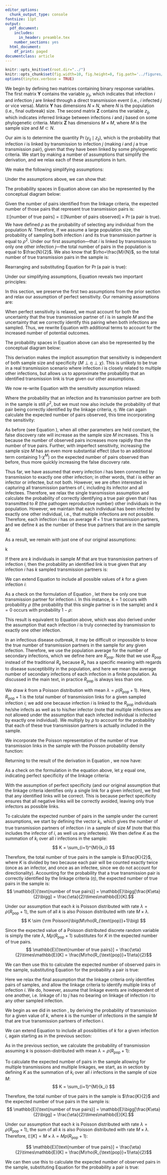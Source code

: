 ```yaml
---
editor_options:
  chunk_output_type: console
fontsize: 11pt
output:
  pdf_document:
    includes:
      in_header: preamble.tex
    number_sections: yes
  html_document:
    df_print: paged
documentclass: article
---
```


```r
knitr::opts_knit$set(root.dir="../")
knitr::opts_chunk$set(fig.width=10, fig.height=8, fig.path='../figures/fig_data', warning=FALSE, message=FALSE,cache=FALSE)
options(tinytex.verbose = TRUE)
```

\pagestyle{fancy}
\fancyhead{}
\renewcommand{\headrulewidth}{0pt}
\fancyfoot{}
\fancyfoot[R]{\thepage}

\begin{Large}
\textbf{Supplementary Text 1}\vspace{4px}
\newline
Deriving probability of transmission given linkage
\vspace{10px}
\end{Large}

We begin by defining two matrices containing binary response variables. The first matrix $\mathbf Y$ contains the variable $y_{ij}$, which indicates that infection $i$ and infection $j$ are linked through a direct transmission event (i.e., $i$ infected $j$ or vice versa). Matrix $\mathbf{Y}$ has dimensions $N \times N$, where $N$ is the population (i.e., final outbreak) size. The second matrix $\mathbf{Z}$ contains the variable $z_{ij}$, which indicates inferred linkage between infections $i$ and $j$ based on some phylogenetic criteria. Matrix $\mathbf{Z}$ has dimensions $M \times M$, where $M$ is the sample size and $M \subset N$.

Our aim is to determine the quantity $\Pr (y_{ij} \mid z_{ij})$, which is the probability that infection $i$ is linked by transmission to infection $j$ (making $i$ and $j$ a true transmission pair), given that they have been linked by some phylogenetic criteria. We start by making a number of assumptions that simplify the derivation, and we relax each of these assumptions in turn.

\appendix

<!-- APPENDIX A: THE SIMPLEST CASE -->

\section{The simplest case}
\label{section:simple}

\subsection{Assumptions}

We make the following simplifying assumptions:
\begin{itemize}
    \item[1.] Each infection $i$ is linked by transmission to only one other infection $j$ in the population (N).
    \item[2.] Each infection $i$ is linked by the linkage criteria to only one other infection $j$ in the sampled population (M).
    \item[3.] The sensitivity of the linkage criteria is equal to 1 when both the infector and infectee have been sampled. If infection $i$ is truly linked by transmission to infection $j$ and both infections are found in sample $M$, then $y_{ij} = 1$ by definition. Under this assumption of perfect sensitivity, $z_{ij} = 1$ as well.
\end{itemize}

\subsection{Derivation of the probability of transmission given linkage}

Under the assumptions above, we can show that:

\begin{align*} \label{eq:simple_pr}
    \Pr(\y \mid \z) &= \frac{\Pr(\y, \z)}{\Pr(\z)} = \frac{\Pr(\y, \z)}{\Pr(\y, \z) + \Pr(\neg\y, \z)}\\[10pt]
    \intertext{However, we must also account for the uncertainty of sampling the true transmission partner of $i$ (the infection directly linked to $i$ by transmission, i.e., either its infector or infectee). We define define $S_i$ as the probability that the true transmission partner of $i$ has been sampled from the population $N$ and apply the law of total probability accordingly:}
    &= \frac{
    \cancelto{1}{\Pr(\y, \z\mid S_i)}\Pr(S_i) + \cancelto{0}{\Pr(\y, \z\mid \neg S_i)}\Pr(\neg S_i)
    }{
    \begin{bmatrix}
    \cancelto{1}{\Pr(\y, \z\mid S_i)}\Pr(S_i) + \cancelto{0}{\Pr(\y, \z\mid \neg S_i)}\Pr(\neg S_i) \  + \\
    \cancelto{0}{\Pr(\neg\y, \z\mid S_i)}\Pr(S_i) + \Pr(\neg\y, \z\mid \neg S_i)\Pr(\neg S_i)
    \end{bmatrix}
    }\\[10pt]
    &= \frac{\Pr(S_i)}{\Pr(S_i) + \Pr(\neg\y, \z\mid \neg S_i)\Pr(\neg S_i)}\\[10pt]
    \intertext{We know that $\Pr(S_i)$ is equal to the sampling fraction \big($\frac{M}{N}$\big),
    which we define as $\rho$:}
    &= \frac{\rho}{\rho + \Pr(\neg\y, \z\mid \neg S_i)(1-\rho)}\\[10pt]
    \intertext{The term $\Pr(\neg\y, \z\mid \neg S_i)$ is the probability that $i$ is linked to $j$ 
    when infection $i$ is not the true transmission partner of $j$, given that the true partner of $i$ is not in the sample $M$. Given our assumption that each infection is linked to exactly one other infection by the phylogenetic criteria, the probability of this (incorrect) link between infections $i$ and $j$ is equal the probability that the remaining $M-1$ other possible (incorrect) links do not occur, which can be written as $(1-\chi^{M-1})$, where $\chi$ is the specificity of the linkage criteria:}
    &= \frac{\rho}{\rho + (1-\chi^{M-1})(1-\rho)}\\[10pt]
    \intertext{\textbf{Therefore, the probability of transmission given linkage assuming perfect sensitivity, 
    single transmission, and single linkage is:}}
    \Pr(\y \mid \z) &= \frac{\rho}{\rho + (1-\chi^{M-1})(1-\rho)}
    \stepcounter{equation}\tag{\theequation}\\[10pt]
\end{align*}

The probability spaces in Equation \ref{eq:simple_pr} above can also be represented by the conceptual diagram below:

\begin{center}
\includegraphics[width=\textwidth]{../figures/TextS1_Fig1.png}
\end{center}

\subsection{Calculating the expected number of pairs in the sample}
Given the number of pairs identified from the linkage criteria, the expected number of those pairs that represent true transmission pairs is:
$$
\mathbb{E}[\text{number of true pairs}] = 
\mathbb{E}[\text{Number of pairs observed}] \times \Pr(\text{a pair is true}).
$$
We have defined $\rho$ as the probability of selecting any individual from the population $N$. Therefore, if we assume a large population size, the probability of sampling both infection $i$ and its true transmission partner is equal to $\rho^2$. Under our first assumption---that $i$ is linked by transmission to only one other infection $j$---the total number of pairs in the population is equal to $\frac{N}{2}$. We also know that $\rho=\frac{M}{N}$, so the total number of true transmission pairs in the sample is:

\begin{equation}
    \mathbb{E}[\text{number of true pairs}] = \rho ^2 \times \frac{N}{2} = \rho ^2 \times \frac{1}{2}\frac{M}{\rho} = \frac{M}{2}\rho
    \label{eq:simple_truepairs}
\end{equation}

Rearranging and substituting Equation \ref{eq:simple_pr} for $\Pr(\text{a pair is true})$:

\begin{align*}\label{eq:simple_obspairs}
    \mathbb{E}[\text{number of pairs observed}] 
    &= \frac{\mathbb{E}[\text{number of true pairs}]}{\Pr(\text{a pair is true})}\\[10pt]
    &= \frac{\frac{M}{2} \rho}{\rho/\big[\rho + (1-\chi^{M-1})(1-\rho)\big]}\\[10pt]
    &= \frac{M}{2} \big[\rho + (1-\chi^{M-1})(1-\rho)\big]
    \intertext{\textbf{Therefore, the expected number of pairs observed assuming perfect sensitivity, 
    single linkage, and single transmission is:}}
    \mathbb{E}[\text{number of pairs observed}] 
    &= \frac{M}{2} \big[\rho + (1-\chi^{M-1})(1-\rho)\big]
    \stepcounter{equation}\tag{\theequation}\\
\end{align*}

Under our simplifying assumptions, Equation \ref{eq:simple_obspairs} reveals two important principles:

\begin{itemize}
\item[1.] The quantity $\mathbb{E}[\text{number of pairs observed}]$ increases more rapidly than $\mathbb{E}[\text{number of true pairs}]$ as $M$ increases. Therefore, the false discovery rate increases as $M$ increases, all else being equal.
\item[2.] Both $\mathbb{E}[\text{number of pairs observed}]$ and $\Pr (y_{ij} \mid z_{ij})$ are highly dependent on the value of $\chi$, the specificity of the linkage criteria.
\end{itemize}

\newpage

<!-- APPENDIX B: RELAXING PERFECT SENSITIVITY -->

\section{Relaxing perfect sensitivity}

\subsection{Assumptions}

In this section, we preserve the first two assumptions from the prior section and relax our assumption of perfect sensitivity. Our remaining assumptions are:

\begin{itemize}
    \item[1.] Each infection $i$ is linked by transmission to only one other infection $j$ in the population (N).
    \item[2.] Each infection $i$ is linked by the linkage criteria to only one other infection $j$ in the sampled population (M).
\end{itemize}

\subsection{Derivation of the probability of transmission given linkage}

When perfect sensitivity is relaxed, we must account for both the uncertainty that the true transmission partner of $i$ is in sample $M$ and the uncertainty that we correctly identify this pairing when both infections are sampled. Thus, we rewrite Equation \ref{eq:simple_pr} with additional terms to account for the increased number of potential outcomes.

\begin{align*} \label{eq:singletrans_singlelink_pr}
    \Pr(\y \mid \z) &= \frac{\Pr(\y, \z)}{\Pr(\z)} = \frac{\Pr(\y, \z)}{\Pr(\y, \z) + \Pr(\neg\y, \z)}\\[10pt]
    &= \frac{
    \Pr(\y, \z\mid S_i)\Pr(S_i) + \cancelto{0}{\Pr(\y, \z\mid \neg S_i)}\Pr(\neg S_i)
    }{
    \begin{bmatrix}
    \Pr(\y, \z\mid S_i)\Pr(S_i) + \cancelto{0}{\Pr(\y, \z\mid \neg S_i)}\Pr(\neg S_i) \  + \\
    \Pr(\neg\y, \z\mid S_i)\Pr(S_i) + \Pr(\neg\y, \z\mid \neg S_i)\Pr(\neg S_i)
    \end{bmatrix}
    }\\[10pt]
    &= \frac{
    \Pr(\y, \z\mid S_i)\Pr(S_i)
    }{
    \Pr(\y, \z\mid S_i)\Pr(S_i) + \Pr(\neg\y, \z\mid S_i)\Pr(S_i) + \Pr(\neg\y, \z\mid \neg S_i)\Pr(\neg S_i)
    }\\[10pt]
    \intertext{The specificity of the linkage criteria (defined here as $\eta$) is the probability 
    that a link is correctly identified between infection $i$ and its true transmission partner when both are
    in the sample, or $\Pr(\y, \z\mid S_i)$. Substituting this and the previously-defined $\Pr(S_i)=\rho$, we 
    get:}
    &= \frac{
    \eta\rho
    }{
    \eta\rho + \Pr(\neg\y, \z\mid S_i)\rho + \Pr(\neg\y, \z\mid \neg S_i)(1-\rho).
    }\\[10pt]
    \intertext{We know that $\Pr(\neg\y, \z\mid S_i)$ is the probability that the true partner of infection $i$ is in the sample $M$, but that $i$ is incorrectly linked to $j$, an infection that is not its true transmission partner. This is expressed as the probability of $i$ not being linked to its true (sampled) transmission partner ($1-\eta$) or any of the $M-2$ other sampled infections ($1-\chi^{M-2}$). In this derivation, we again assume that each infection is linked to exactly one other, so avoiding linkage with all other sampled infections implies that $i$ is linked to the remaining infection $j$ (in this case, not its true transmission partner). If the true partner of $i$ is not in the sample \big($\Pr(\neg\y, \z\mid \neg S_i)$\big), the probability of linking $i$ to one other sampled infection that is not its true partner is simply $1-\chi^{M-1}$, as previously defined.}
    \intertext{\textbf{Therefore, the probability of transmission given linkage 
    assuming single transmission and single linkage is:}}
    \Pr(\y \mid \z) &= \frac{
    \eta\rho
    }{
    \eta\rho + (1-\chi^{M-2})(1-\eta)\rho + (1-\chi^{M-1})(1-\rho)
    }
    \stepcounter{equation}\tag{\theequation}\\[10pt]
\end{align*}
The probability spaces in Equation \ref{eq:singletrans_singlelink_pr} above can also be represented by the conceptual diagram below:

\begin{center}
\includegraphics[width=\textwidth]{../figures/Fig1.png}
\end{center}

This derivation makes the implicit assumption that sensitivity is independent of both sample size and specificity ($M \perp \eta \perp \chi$). This is unlikely to be true in a real transmission scenario where infection $i$ is closely related to multiple other infections, but allows us to approximate the probability that an identified transmission link is true given our other assumptions.

\subsection{Calculating the expected number of pairs in the sample}
We now re-write Equation \ref{eq:simple_truepairs} with the sensitivity assumption relaxed:

\begin{equation}
    \mathbb{E}[\text{number of true pairs}] = \eta\rho ^2 \times \frac{N}{2} 
    = \eta\rho ^2 \times \frac{1}{2}\frac{M}{\rho} = \frac{M}{2}\eta\rho
\end{equation}

Where the probability that an infection and its transmission partner are both in the sample is still $\rho^2$, but we must now also include the probability of that pair being correctly identified by the linkage criteria, $\eta$. We can again calculate the expected number of pairs observed, this time incorporating the sensitivity:

\begin{align*}\label{eq:singletrans_singlelink_obspairs}
    \mathbb{E}[\text{number of pairs observed}] 
    &= \frac{\mathbb{E}[\text{number of true pairs}]}{\Pr(\text{a pair is true})}\\[10pt]
    &= \frac{\frac{M}{2} \eta\rho}{\eta\rho/\big[\eta\rho +
    \rho(1-\eta)(1-\chi^{M-2}) + (1-\rho)(1-\chi ^{M-1})\big]}\\[10pt]
    &= \frac{M}{2} \big[\eta\rho + \rho(1-\eta)(1-\chi^{M-2}) + (1-\rho)(1-\chi ^{M-1})\big]\\[15pt]
    \intertext{\textbf{Therefore, the expected number of pairs observed, 
    assuming single linkage and single transmission is:}}
    \mathbb{E}[\text{number of pairs observed}] 
    &= \frac{M}{2} \big[\eta\rho + \rho(1-\eta)(1-\chi^{M-2}) + (1-\rho)(1-\chi ^{M-1})\big]
    \stepcounter{equation}\tag{\theequation}
\end{align*}

As before (see Equation \ref{eq:simple_obspairs}), when all other parameters are held constant, the false discovery rate will increase as the sample size $M$ increases. This is because the number of observed pairs increases more rapidly than the number of true pairs. Further, with imperfect sensitivity, increasing the sample size $M$ has an even more substantial effect (due to an additional term containing 1-$\chi^M$) on the expected number of pairs observed than before, thus more quickly increasing the false discovery rate.

\newpage

<!-- APPENDIX C: RELAXING SINGLE TRANSMISSION -->

\section{Relaxing the assumption of single transmission pairs}

\subsection{Assumptions}

Thus far, we have assumed that every infection $i$ has been connected by transmission to exactly one other infection; in other words, that $i$ is either an infector or infectee, but not both. However, we are often interested in capturing all transmission partners of $i$, including its infector and all infectees. Therefore, we relax the single transmission assumption and calculate the probability of correctly identifying a true pair given that $i$ has transmitted to $R$ (the pathogen reproductive number) other individuals in the population. However, we maintain that each individual has been infected by exactly one other individual, i.e., that multiple infections are not possible. Therefore, each infection $i$ has on average $R+1$ true transmission partners, and we define $k$ as the number of these true partners that are in the sample $M$.

As a result, we remain with just one of our original assumptions:

\begin{itemize}
    \item[1.] Each infection $i$ is linked by the linkage criteria to only one other infection $j$ 
    in the sampled population (M).
\end{itemize}

\subsection{Derivation of the probability of transmission given linkage}
\label{subsec:singlelink}

\textit{Derivation for a given value of} k

If there are $k$ individuals in sample $M$ that are true transmission partners of infection $i$, then the probability an identified link is true given that any infection $i$ has $k$ sampled transmission partners is:

\begin{align*} \label{eq:singlelink_pr_k}
    \Pr(\y \mid \z, k) &= \frac{\Pr(\y, \z, k)}{\Pr(\z, k)}\\[10pt]
    &= \frac{\Pr(\y, \z, k)}{\Pr(\y, \z, k) + \Pr(\neg\y, \z, k)}\\[10pt]
    &= \frac{\Pr(\y, \z \mid k)\Pr(k)}{\Pr(\y, \z \mid k)\Pr(k) + \Pr(\neg\y, \z \mid k)\Pr(k)}\\[10pt]
    &= \frac{\Pr(\y, \z \mid k)}{\Pr(\y, \z \mid k) + \Pr(\neg\y, \z \mid k)}\\[10pt]
    \intertext{We can show that the probability that infection $i$ is not linked (by the linkage citeria) to 
    any of its $k$ true partners is $(1-\eta)^k$, so the probability that infection $i$ is linked to at least
    one of its $k$ true partners in the sample is $1-(1-\eta)^k$. Because we still assume that the linkage
    criteria will identify exactly one link for each infection $i$, this is equivalent to the 
    probability $\Pr(\y, \z \mid k)$:}
    &= \frac{[1-(1-\eta)^k]}{[1-(1-\eta)^k]+\Pr(\neg\y, \z \mid k)}\\[10pt]
    \intertext{Similarly, the probability that infection $i$ is incorrectly linked to another infection
    is the probability it is not linked to any of its true partners ($(1-\eta)^k$) times the
    probability of not linking to any of the other sampled infections ($1-\chi^{M-1-k}$).}
    \intertext{\textbf{Therefore, the probability of transmission given linkage, assuming $k$ sampled partners 
    and single linkage is:}}
    \Pr(\y \mid \z,k) &= \frac{[1-(1-\eta)^k]}{[1-(1-\eta)^k]+(1-\eta)^k(1-\chi^{M-1-k})}
    \stepcounter{equation}\tag{\theequation}\\[10pt]
\end{align*}

\textit{Derivation for all possible values of $k$}

We can extend Equation \ref{eq:singlelink_pr_k} to include all possible values of $k$ for a given infection $i$:

\begin{equation} 
    \begin{aligned}\label{eq:singlelink_pr_sum}
    \Pr(y_{ij} \mid z_{ij}) &= \sum_{k=0}^{\infty} \Pr(y_{ij} \mid z_{ij}, k)\Pr(k \mid z_{ij})\\[10pt]
    &= \sum_{k=0}^{\infty} \Pr(y_{ij} \mid z_{ij},k)\frac{\Pr(z_{ij} \mid k)\Pr(k)}{\Pr(z_{ij})}\\[10pt]
    &= \frac{1}{\Pr(z_{ij})}\sum_{k=0}^{\infty} \Pr(y_{ij} \mid z_{ij},k)\Pr(z_{ij} \mid k)\Pr(k)\\[10pt]
    &= \frac{1}{\Pr(z_{ij})}\sum_{k=0}^{\infty} \Pr(y_{ij}, z_{ij} \mid k)\Pr(k)\\[10pt]
    &= \frac{1}{\sum_{k=0}^{\infty}\Pr(z_{ij} \mid k)\Pr(k)}\sum_{k=0}^{\infty} 
    \Pr(y_{ij}, z_{ij} \mid k)\Pr(k)\\[10pt]
    &= \frac{1}{\sum_{k=0}^{\infty}[\Pr(y_{ij}, z_{ij} \mid k) + 
    \Pr(\neg y_{ij}, z_{ij} \mid k)]\Pr(k)}\sum_{k=0}^{\infty} \Pr(y_{ij}, z_{ij} \mid k)\Pr(k)\\[10pt]
    &= \frac{\sum_{k=0}^{\infty} \Pr(k)\Pr(y_{ij}, z_{ij} \mid k)}
    {\sum_{k=0}^{\infty}\Pr(k)[\Pr(y_{ij}, z_{ij} \mid k) + \Pr(\neg y_{ij}, z_{ij} \mid k)]}\\[10pt]
    &= \frac{\sum_{k=0}^{\infty} \Pr(k)(1-(1-\eta)^k)}{\sum_{k=0}^{\infty}\Pr(k)[(1-(1-\eta)^k) +
    (1-\eta)^k(1-\chi^{M-1-k})]}\\
    \end{aligned}
\end{equation}

As a check on the formulation of Equation \ref{eq:singlelink_pr_sum}, let there be only one true transmission partner for infection $i$. In this instance, $k=1$ occurs with probability $\rho$ (the probability that this single partner is in the sample) and $k=0$ occurs with probability $1-\rho$:

\begin{equation}
    \begin{aligned}
    \Pr(y_{ij} \mid z_{ij}) &=
    \frac{
    \sum_{k=0}^{1} \Pr(k)(1-(1-\eta)^k)
    }{
    \sum_{k=0}^{1}\Pr(k)[(1-(1-\eta)^k) + (1-\eta)^k(1-\chi^{M-1-k})]
    }\\[10pt]
    &= \frac{
    [(1-\rho)\cancelto{0}{(1-(1-\eta)^0)}+\rho(1-(1-\eta)^1]
    }{
    \begin{bmatrix}
    (1-\rho)[\cancelto{0}{(1-(1-\eta)^0)} + \cancelto{1}{(1-\eta)^0}(1-\chi^{M-1-0})] \ + \\
    \rho[(1-(1-\eta)^1) + (1-\eta)^1(1-\chi^{M-1-1})]
    \end{bmatrix}
    }\\[10pt]
    &= \frac{\eta\rho}{
    (1-\rho)(1-\chi^{M-1}) +
    \eta\rho + \rho(1-\eta)(1-\chi^{M-2})
    }\\
    \end{aligned}
\end{equation}

This result is equivalent to Equation \ref{eq:singletrans_singlelink_pr} above, which was also derived under the assumption that each infection $i$ is truly connected by transmission to exactly one other infection.

\textbf{Therefore, we can conclude that the probability of transmission given linkage, 
assuming single linkage and for all possible values of $k$ transmission links in the sample, is:}

\begin{equation}
 \Pr(y_{ij} \mid z_{ij}) = \frac{\sum_{k=0}^{\infty} \Pr(k)(1-(1-\eta)^k)}
 {\sum_{k=0}^{\infty}\Pr(k)[(1-(1-\eta)^k) + (1-\eta)^k(1-\chi^{M-1-k})]}
\end{equation}

\textit{Derivation if $k$ is poisson-distributed}

In an infectious disease outbreak, it may be difficult or impossible to know the true number of transmission partners in the sample for any given infection. Therefore, we use the population average for the number of secondary infections, which we define here are $R_{\text{pop}}$. Note that we use $R_{\text{pop}}$ instead of the traditional $R_e$ because $R_e$ has a specific meaning with regards to disease susceptibility in the population, and here we mean the average number of secondary infections of each infection in a finite population. As discussed in the main text, in practice $R_{\text{pop}}$ is always less than one.

We draw $k$ from a Poisson distribution with mean $\lambda = \rho(R_{\text{pop}} + 1)$. Here, $R_{\text{pop}}+1$ is the total number of transmission links for a given sampled infection $i$; we add one because infection $i$ is linked to the $R_{\text{pop}}$ individuals he/she infects as well as to his/her infector (note that multiple infections are not allowed under the assumption that each infected individual is infected by exactly one individual). We multiply by $\rho$ to account for the probability that each of these true transmission partners is actually included in the sample.

We incorporate the Poisson representation of the number of true transmission links in the sample with the Poisson probability density function:

\begin{equation}
\Pr(k \mid \lambda) = \lambda^k e^{-\lambda} \frac{1}{k!}.
\end{equation}

Returning to the result of the derivation in Equation \ref{eq:singlelink_pr_sum}, we now have:
\begin{align*}
    &\Pr(y_{ij} \mid z_{ij}) =\\[10pt]
    &= 
    \frac{\sum_{k=0}^{\infty} \Pr(k \mid \lambda)(1-(1-\eta)^k)
    }{
    \sum_{k=0}^{\infty}\Pr(k \mid \lambda)[(1-(1-\eta)^k) + (1-\eta)^k(1-\chi^{M-1-k})]
    }\\[10pt]
    &=
    \frac{
    \sum_{k=0}^{\infty} \lambda^k e^{-\lambda} \frac{1}{k!} (1-(1-\eta)^k)
    }{
    \sum_{k=0}^{\infty} \lambda^k e^{-\lambda} \frac{1}{k!}[(1-(1-\eta)^k) + (1-\eta)^k(1-\chi^{M-1-k})]
    }\\[10pt]
    &=
    \frac{
    \sum_{k=0}^{\infty} \Big[ \lambda^k e^{-\lambda} \frac{1}{k!} \Big] - 
    \sum_{k=0}^{\infty} \Big[\lambda^k e^{-\lambda} \frac{1}{k!} (1-\eta)^k \Big]
    }{
    \sum_{k=0}^{\infty} \Big[ \lambda^k e^{-\lambda} \frac{1}{k!} \Big] - 
    \sum_{k=0}^{\infty} \Big[\lambda^k e^{-\lambda} \frac{1}{k!} (1-\eta)^k \Big] + 
    \sum_{k=0}^{\infty} \Big[\lambda^k e^{-\lambda} \frac{1}{k!} (1-\eta)^k (1-\chi^{M-1-k}) \Big]
    }\\
    \intertext{we know that $\Big[ \lambda^k e^{-\lambda} \frac{1}{k!} \Big]$ is the 
    probability density function of a Poisson distribution with mean $\lambda$, 
    therefore the sum of this expression over all values of $k$ is, by definition, equal to one.}
    &=
    \frac{
    1 - \sum_{k=0}^{\infty} \Big[\lambda^k e^{-\lambda} \frac{1}{k!} (1-\eta)^k \Big]
    }{
    1 - \sum_{k=0}^{\infty} \Big[\lambda^k e^{-\lambda} \frac{1}{k!} (1-\eta)^k \Big] + 
    \sum_{k=0}^{\infty} \Big[\lambda^k e^{-\lambda} \frac{1}{k!} (1-\eta)^k (1-\chi^{M-1-k}) \Big]
    }\\[10pt]
    &=
    \frac{
    1 - \sum_{k=0}^{\infty} \Big[\lambda^k e^{-\lambda} \frac{1}{k!} (1-\eta)^k \Big]
    }{
    1 - \sum_{k=0}^{\infty} \Big[\lambda^k e^{-\lambda} \frac{1}{k!} (1-\eta)^k \Big] + 
    \sum_{k=0}^{\infty} \Big[\lambda^k e^{-\lambda} \frac{1}{k!} (1-\eta)^k \Big] - 
    \sum_{k=0}^{\infty} \Big[\lambda^k e^{-\lambda} \frac{1}{k!} (1-\eta)^k (\chi^{M-1-k}) \Big]
    }\\[10pt]
    &=
    \frac{
    1 - \sum_{k=0}^{\infty} \Big[\lambda^k e^{-\lambda} \frac{1}{k!} (1-\eta)^k \Big]
    }{
    1 - \sum_{k=0}^{\infty} \Big[\lambda^k e^{-\lambda} \frac{1}{k!} (1-\eta)^k (\chi^{M-1-k}) \Big]
    }\\[10pt]
    \intertext{we now move terms not dependent on $k$ out of the summation:}
    &=
    \frac{
    1 - e^{-\lambda} \sum_{k=0}^{\infty} \Big[\lambda^k \frac{1}{k!} (1-\eta)^k \Big]
    }{
    1 - e^{-\lambda}\chi^{M-1}\sum_{k=0}^{\infty} \Big[\lambda^k \frac{1}{k!} (1-\eta)^k \chi^{-k} \Big]
    }\\[10pt]
    \intertext{and combine terms raised to exponent $k$:}
    &=
    \frac{
    1 - e^{-\lambda}\sum_{k=0}^{\infty} \Big[(\lambda(1-\eta))^k  \frac{1}{k!} \Big]
    }{
    1 - e^{-\lambda}\chi^{M-1}\sum_{k=0}^{\infty} \Big[\Big(\frac{\lambda (1-\eta)}{\chi}\Big)^k \frac{1}{k!} \Big]
    }\\[10pt]
    \intertext{We now multiply the summation in the numerator by one, using terms such that
    we arrive at a new specification of the Poisson probability density function,
    this time with the rate parameter redefined as $\lambda(1-\eta)$:}
    &=
    \frac{
    1 - e^{-\lambda}\sum_{k=0}^{\infty} \Big[(\lambda(1-\eta))^k \frac{1}{k!} 
    \Big(\frac{e^{-\lambda(1-\eta)}}{e^{-\lambda(1-\eta)}}\Big) \Big]
    }{
    1 - e^{-\lambda}\chi^{M-1}\sum_{k=0}^{\infty} \Big[\Big(\frac{\lambda (1-\eta)}{\chi}\Big)^k \frac{1}{k!} \Big]
    }\\[10pt]
    &=
    \frac{
    1 - \frac{e^{-\lambda}}{e^{-\lambda(1-\eta)}}\sum_{k=0}^{\infty} 
    \Big[(\lambda(1-\eta))^k \Big(e^{-\lambda(1-\eta)}\Big) \frac{1}{k!} \Big]
    }{
    1 - e^{-\lambda}\chi^{M-1}\sum_{k=0}^{\infty} \Big[\Big(\frac{\lambda (1-\eta)}{\chi}\Big)^k \frac{1}{k!} \Big]
    }\\[10pt]
    \intertext{We now repeat this process in the denominator, but with a rate parameter of $\lambda(1-\eta)/\chi$:}
    &=
    \frac{
    1 - \frac{e^{-\lambda}}{e^{-\lambda(1-\eta)}}\sum_{k=0}^{\infty} \Big[(\lambda(1-\eta))^k
    \Big(e^{-\lambda(1-\eta)}\Big) \frac{1}{k!} \Big]
    }{
    1 - e^{-\lambda}\chi^{M-1}\sum_{k=0}^{\infty} \Big[\Big(\frac{\lambda (1-\eta)}{\chi}\Big)^k \frac{1}{k!}
    \Big(\frac{e^{-\lambda(1-\eta)/\chi}}{e^{-\lambda(1-\eta)/\chi}}\Big) \Big]
    }\\[10pt]
    &=
    \frac{
    1 - \frac{e^{-\lambda}}{e^{-\lambda(1-\eta)}}\sum_{k=0}^{\infty} \Big[(\lambda(1-\eta))^k
    \Big(e^{-\lambda(1-\eta)}\Big) \frac{1}{k!} \Big]
    }{
    1 - \frac{e^{-\lambda}\chi^{M-1}}{e^{-\lambda(1-\eta)/\chi}} \sum_{k=0}^{\infty} 
    \Big[\Big(\frac{\lambda (1-\eta)}{\chi}\Big)^k \Big(e^{-\lambda(1-\eta)/\chi} \Big) \frac{1}{k!} \Big]
    }\\[10pt]
    &=
    \frac{
    1 - \frac{e^{-\lambda}}{e^{-\lambda(1-\eta)}}
    }{
    1 - \frac{e^{-\lambda}\chi^{M-1}}{e^{-\lambda(1-\eta)/\chi}}
    }\\[10pt]
    &=
    \frac{
    1 - e^{-\lambda+\lambda-\lambda\eta}
    }{
    1 - (\chi^{M-1}) e^{-\lambda+\frac{\lambda}{\chi}-\frac{\lambda\eta}{\chi}}
    }\\[10pt]
    &=
    \frac{
    1 - e^{-\lambda\eta}
    }{
    1 - (\chi^{M-1}) e^{\lambda(\frac{1-\eta}{\chi}-1)}
    }\\[10pt]
    \intertext{Finally, we rewrite $\lambda$ in terms of the sampling fraction ($\rho$) 
    and $R_{\text{pop}}$ as defined above, where $\lambda = \rho(R_{\text{pop}}+1)$:}
    &=
    \frac{
    1 - e^{-\rho(R_{\text{pop}}+1)\eta}
    }{
    1 - (\chi^{M-1}) e^{\rho(R_{\text{pop}}+1)(\frac{1-\eta}{\chi}-1)}
    }\\[10pt]%\stepcounter{equation}\tag{\theequation}\label{eq:pois_k}
\end{align*}

As a check on the formulation in the equation above, let $\chi$ equal one, indicating perfect specificity of the linkage criteria:

\begin{equation}
    \Pr(y_{ij} \mid z_{ij})
    = \frac{
    1 - e^{-\rho(R_{\text{pop}}+1)\eta}
    }{
    1 - (\chi^{M-1}) e^{\rho(R_{\text{pop}}+1)(\frac{1-\eta}{1}-1)}
    }
    = \frac{
    1 - e^{-\rho(R_{\text{pop}}+1)\eta}
    }{
    1 - e^{-\rho(R_{\text{pop}}+1)\eta}
    }
    = 1
\end{equation}

With the assumption of perfect specificity (and our original assumption that the linkage criteria identifies only a single link for a given infection), we find that any identified links will be correct. This is because perfect specificity ensures that all negative links will be correctly avoided, leaving only true infectors as possible links.

\textbf{Therefore, we can conclude that the probability of transmission given linkage, 
assuming single linkage and assuming $k$ is poisson-distributed, is:}

\begin{equation}\label{eq:singlelink_pois_k}
 \Pr(y_{ij} \mid z_{ij}) = \frac{
    1 - e^{-\rho(R_{\text{pop}}+1)\eta}
    }{
    1 - (\chi^{M-1}) e^{\rho(R_{\text{pop}}+1)(\frac{1-\eta}{\chi}-1)}
    }
\end{equation}

\subsection{Calculating the expected number of pairs in the sample}
\label{subsec:singlelink_pairs}

To calculate the expected number of pairs in the sample under the current assumptions, we start by defining the vector $k_i$, which gives the number of true transmission partners of infection $i$ in a sample of size $M$ (note that this includes the infector of $i$, as well us any infectees). We then define $K$ as the summation of $k_i$ over all $i$ infections in the sample:
$$ K = \sum_{i=1}^{M}{k_i} $$

Therefore, the total number of true pairs in the sample is $\frac{K}{2}$, where $K$ is divided by two because each pair will be counted exactly twice (once as an infector, and once as an infectee, since we do not account for directionality). Accounting for the probability that a true transmission pair is correctly identified by the linkage criteria ($\eta$), the expected number of true pairs in the sample is:
$$ \mathbb{E}[\text{number of true pairs}] = \mathbb{E}\bigg[\frac{K\eta}{2}\bigg] = \frac{\eta}{2}\times\mathbb{E}[K].$$

Under our assumption that each $k$ is Poisson distributed with rate $\lambda = \rho(R_{\text{pop}}+1)$, the sum of all $k$ is also Poisson distributed with rate $M\times\lambda$.
$$ K \sim {\rm Poisson}\big(M\rho(R_{\text{pop}}+1)\big) $$

Since the expected value of a Poisson distributed discrete random variable is simply the rate $\lambda$, $M\rho(R_{\text{pop}}+1)$ substitutes for $K$ in the expected number of true pairs.
$$ \mathbb{E}[\text{number of true pairs}] = \frac{\eta}{2}\times\mathbb{E}[K] = \frac{M\rho(R_{\text{pop}}+1)\eta}{2}$$

We can then use this to calculate the expected number of observed pairs in the sample, substituting Equation \ref{eq:singlelink_pois_k} for the probability a pair is true:

\begin{align*}
    \mathbb{E}[\text{number of pairs observed}] &= \frac{\mathbb{E}[\text{number of true
    pairs}]}{\Pr(\text{a pair is true})}\\[10pt]
    &= \frac{
    \big[ \frac{M\rho(R_{\text{pop}}+1)\eta}{2} \big]
    }{
    \bigg[ \frac{
    1 - e^{-\rho(R_{\text{pop}}+1)\eta}
    }{
    1 - (\chi^{M-1}) e^{\rho(R_{\text{pop}}+1)(\frac{1-\eta}{\chi}-1)}
    } \bigg]
    }\\[10pt]
    &= \frac{
    \big(M\rho (R_{\text{pop}}+1)\eta\big)\big(1-(\chi^{M-1})e^{\rho(R_{\text{pop}}+1)(\frac{1-\eta}{\chi}-1})\big)
    }{
    2\big(1-e^{-\rho(R_{\text{pop}}+1)\eta}\big)
    }\\[10pt]
    \intertext{\textbf{Therefore, the expected number of pairs observed, assuming that the 
    number of transmission links of any infection $i$ is Poisson-distributed and single linkage, is:}}
    \mathbb{E}[\text{number of pairs observed}] &= \frac{M}{2}\Big[\frac{
    \eta\rho (R_{\text{pop}}+1)\big(1-(\chi^{M-1})e^{\rho(R_{\text{pop}}+1)(\frac{1-\eta}{\chi}-1})\big)
    }{
    1-e^{-\rho(R_{\text{pop}}+1)\eta}
    }\Big]
    \stepcounter{equation}\tag{\theequation}
\end{align*}

\newpage

<!-- APPENDIX D: RELAXING SINGLE LINKAGE -->

\section{Final derivation: multiple transmissions and multiple links}

\subsection{Assumptions}

Here we relax the final assumption that the linkage criteria only identifies pairs of samples, and allow the linkage criteria to identify multiple links of infection $i$. We do, however, assume that linkage events are independent of one another, i.e. linkage of $i$ to $j$ has no bearing on linkage of infection $i$ to any other sampled infection.

\subsection{Derivation of the probability of transmission given linkage}

\textit{Derivation for a given value of $k$}

We begin as we did in section \ref{subsec:singlelink}, by deriving the probability of transmission for a given value of $k$, where $k$ is the number of infections in the sample $M$ that are true transmission partners of infection $i$.

\begin{align*} \label{eq:final_pr_k}
    \Pr(\y \mid \z, k) &= \frac{\Pr(\y, \z, k)}{\Pr(\z, k)}\\[10pt]
    &= \frac{\Pr(\y, \z, k)}{\Pr(\y, \z, k) + \Pr(\neg\y, \z, k)}\\[10pt]
    &= \frac{\Pr(\y, \z \mid k)\Pr(k)}{\Pr(\y, \z \mid k)\Pr(k) + \Pr(\neg\y, \z \mid k)\Pr(k)}\\[10pt]
    &= \frac{\Pr(\y, \z \mid k)}{\Pr(\y, \z \mid k) + \Pr(\neg\y, \z \mid k)}\\[10pt]
    \intertext{Without the single linkage assumption, the probability $\Pr(\y, \z \mid k)$ 
    is no longer simply 1 minus the probability of not linking to any true links. 
    Therefore, we continue the derivation by applying Bayes rule and the law of total probability to each term:}
    &= \frac{\Pr(z_{ij} \mid y_{ij}, k)\Pr(y_{ij} \mid k)}{\Pr(z_{ij} \mid y_{ij}, k)
    \Pr(y_{ij} \mid k)+\Pr(z_{ij} \mid \neg y_{ij}, k)\Pr(\neg y_{ij} \mid k)}\\[10pt]
    \intertext{Given our assumption of independence, the probability that the linkage criteria 
    correctly links infections $i$ and $j$ (i.e., $\Pr(z_{ij} \mid y_{ij}, k)$) is the sensitivity 
    of the linkage criteria ($\eta$). And the probability that $j$ is a transmission partner of $i$
    is simply the number of true partners of $i$ in the sample ($k$), over the total number of other 
    infections in the sample ($M-1$):}
    &= \frac{\eta \frac{k}{M-1}}{\eta \frac{k}{M-1}+\Pr(z_{ij} \mid \neg y_{ij}, k)\Pr(\neg y_{ij} \mid k)}\\[10pt]
    \intertext{Similarly, the probability of linking $i$ and $j$ given that they are not 
    a true transmission pair ($\Pr(z_{ij}\mid\neg y_{ij},k)$) is simply the false positive rate, or ($1-\chi$).
    And the probability that $j$ is not a transmission partner of $i$ is the number of 
    infections not connected to $i$ ($M-k-1)$ over the number of other infections in the sample ($M-1)$:}
    &= \frac{\eta \frac{k}{M-1}}{\eta \frac{k}{M-1}+(1-\chi) \frac{M-k-1}{M-1}}\\[10pt]
    &= \frac{\eta k}{\eta k + (1-\chi)(M-k-1)}\\[15pt]
    \intertext{\textbf{Therefore, the probability of transmission given linkage for a given value of k is:}}
    \Pr(\y \mid \z) &= 
    \frac{\eta k}{\eta k + (1-\chi)(M-k-1)}
    \stepcounter{equation}\tag{\theequation}\\[10pt]
\end{align*}

\textit{Derivation for all possible values of $k$}

We can extend Equation \ref{eq:final_pr_k} to include all possibilities of $k$ for a given infection $i$, again starting as in the previous section:

\begin{align*} \label{eq:final_pr_sum}
    \Pr(y_{ij} \mid z_{ij}) &= \sum_{k=0}^{\infty} \Pr(y_{ij} \mid z_{ij}, k)\Pr(k \mid z_{ij})\\[10pt]
    &= \sum_{k=0}^{\infty} \Pr(y_{ij} \mid z_{ij},k)\frac{\Pr(z_{ij} \mid k)\Pr(k)}{\Pr(z_{ij})}\\[10pt]
    &= \frac{1}{\Pr(z_{ij})}\sum_{k=0}^{\infty} \Pr(y_{ij} \mid z_{ij},k)\Pr(z_{ij} \mid k)\Pr(k)\\[10pt]
    &= \frac{1}{\Pr(z_{ij})}\sum_{k=0}^{\infty} \Pr(y_{ij}, z_{ij} \mid k)\Pr(k)\\[10pt]
    &= \frac{1}{\sum_{k=0}^{\infty}\Pr(z_{ij} \mid k)\Pr(k)}\sum_{k=0}^{\infty} 
    \Pr(y_{ij}, z_{ij} \mid k)\Pr(k)\\[10pt]
    &= \frac{1}{\sum_{k=0}^{\infty}[\Pr(y_{ij}, z_{ij} \mid k) + 
    \Pr(\neg y_{ij}, z_{ij} \mid k)]\Pr(k)}\sum_{k=0}^{\infty} \Pr(y_{ij}, z_{ij} \mid k)\Pr(k)\\[10pt]
    &= \frac{\sum_{k=0}^{\infty} \Pr(k)\Pr(y_{ij}, z_{ij} \mid k)}
    {\sum_{k=0}^{\infty}\Pr(k)[\Pr(y_{ij}, z_{ij} \mid k) + \Pr(\neg y_{ij}, z_{ij} \mid k)]}\\[10pt]
    &= \frac{\sum_{k=0}^{\infty} \Pr(k)\eta k}
    {\sum_{k=0}^{\infty}\Pr(k)[\eta k + (1-\chi)(M-k-1)]}\\[15pt]
    \intertext{\textbf{Therefore, the probability of transmission given linkage for all 
    possible values of $k$ transmission partners in the sample is:}}
    \Pr(y_{ij} \mid z_{ij}) &= \frac{\sum_{k=0}^{\infty} \Pr(k)\eta k}
    {\sum_{k=0}^{\infty}\Pr(k)[\eta k + (1-\chi)(M-k-1)]}
    \stepcounter{equation}\tag{\theequation}\\[10pt]
\end{align*}

\textit{Derivation if $k$ is poisson-distributed}

As in the previous section, we calculate the probability of transmission assuming $k$ is poisson-distributed with mean $\lambda = \rho (R_{\text{pop}}+1)$:

\begin{align*} \label{eq:final_pois}
    \Pr(y_{ij} \mid z_{ij}) &= \frac{\sum_{k=0}^{\infty} \Pr(k)\eta k}
    {\sum_{k=0}^{\infty}\Pr(k)[\eta k + (1-\chi)(M-k-1)]}\\[10pt]
    \intertext{We then pull all terms not containing $k$ out of the sums and 
    expand out all additions and subtractions:}
    &= \frac{\eta \sum_{k=0}^{\infty} \Pr(k) k}
    {\eta \sum_{k=0}^{\infty}\Pr(k) k +
    (1-\chi)[M\sum_{k=0}^{\infty}\Pr(k) - \sum_{k=0}^{\infty}\Pr(k)k - \sum_{k=0}^{\infty}\Pr(k)]}\\[10pt]
    \intertext{We know that the sum of a random variable times the probability of that variable 
    is equal to the expectation of that variable, i.e. $\mathbb{E}[k]=\sum \Pr(k)k$, and that the sum of the probability of a random variable is equal to one:}
    &= \frac{\eta \mathbb{E}[k]}
    {\eta \mathbb{E}[k] +
    (1-\chi)(M - \mathbb{E}[k]-1)}\\[10pt]
    \intertext{We also know that the expectation of a Poisson-distributed variable is 
    equal to the rate parameter, $\lambda$:}
    &= \frac{\eta \lambda}
    {\eta \lambda + (1-\chi)(M - \lambda - 1)}\\[10pt]
    \intertext{Finally, we rewrite $\lambda$ in terms of the sampling fraction ($\rho$) 
    and the effective reproductive number ($R_{\text{pop}}$):}
    &= \frac{\eta \rho (R_{\text{pop}}+1)}
    {\eta \rho (R_{\text{pop}}+1) + (1-\chi)(M - \rho (R_{\text{pop}}+1) - 1)}\\[10pt]
    \intertext{\textbf{Therefore, the probability of transmission 
    given linkage assuming $k$ is Poisson-distributed is:}}
    \Pr(y_{ij} \mid z_{ij}) &= \frac{\eta \rho (R_{\text{pop}}+1)}
    {\eta \rho (R_{\text{pop}}+1) + (1-\chi)(M - \rho (R_{\text{pop}}+1) - 1)}\\
    \stepcounter{equation}\tag{\theequation}\\[10pt]
\end{align*}

\subsubsection{Calculating the expected number of pairs in the sample}

To calculate the expected number of pairs in the sample allowing for multiple transmissions and multiple linkages, we start, as in section \ref{subsec:singlelink_pairs} by defining $K$ as the summation of $k_i$ over all $i$ infections in the sample of size $M$:
$$ K = \sum_{i=1}^{M}{k_i} $$

Therefore, the total number of true pairs in the sample is $\frac{K}{2}$ and the expected number of true pairs in the sample is:
$$ \mathbb{E}[\text{number of true pairs}] = \mathbb{E}\bigg[\frac{K\eta}{2}\bigg] = \frac{\eta}{2}\times\mathbb{E}[K].$$

Under our assumption that each $k$ is Poisson distributed with rate $\lambda = \rho(R_{\text{pop}}+1)$, the sum of all $k$ is also Poisson distributed with rate $M\times\lambda$. Therefore, $\mathbb{E}[K] = M \times \lambda = M\rho(R_{\text{pop}}+1)$:

$$ \mathbb{E}[\text{number of true pairs}] = \frac{\eta}{2}\times\mathbb{E}[K] = \frac{M\rho(R_{\text{pop}}+1)\eta}{2}$$

We can then use this to calculate the expected number of observed pairs in the sample, substituting Equation \ref{eq:final_pois} for the probability a pair is true:

\begin{align*}
    \mathbb{E}[\text{number of pairs observed}] &= \frac{\mathbb{E}[\text{number of true
    pairs}]}{\Pr(\text{a pair is true})}\\[10pt]
    &= \frac{
    \big[ \frac{M\rho(R_{\text{pop}}+1)\eta}{2} \big]
    }{
    \bigg[ \frac{\eta \rho (R_{\text{pop}}+1)}
    {\eta \rho (R_{\text{pop}}R+1) + (1-\chi)(M - \rho (R_{\text{pop}}+1) - 1)}\bigg]
    }\\[10pt]
    &= \frac{
    \big[M\rho (R_{\text{pop}}+1)\eta][\eta\rho (R_{\text{pop}}+1)+(1-\chi)(M-\rho (R_{\text{pop}}+1) - 1)\big]
    }{
    2\eta\rho (R_{\text{pop}}+1)
    }\\[10pt]
    &= \frac{M}{2}\big[\eta\rho (R_{\text{pop}}+1) + (1-\chi)(M-\rho (R_{\text{pop}}+1) - 1)\big]\\[10pt]
    \intertext{\textbf{Therefore, the expected number of pairs observed assuming that the 
    number of transmission links of any infection $i$ is Poisson-distributed is:}}
    \mathbb{E}[\text{number of pairs observed}] &= \frac{M}{2}\big[\eta\rho (R_{\text{pop}}+1) + (1-\chi)(M-\rho (R_{\text{pop}}+1) - 1)\big]
    \stepcounter{equation}\tag{\theequation}
\end{align*}